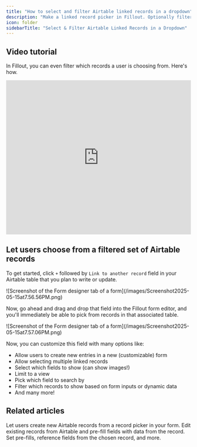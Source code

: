 ```yaml
---
title: "How to select and filter Airtable linked records in a dropdown"
description: "Make a linked record picker in Fillout. Optionally filter records based on prior inputs."
icon: folder
sidebarTitle: "Select & Filter Airtable Linked Records in a Dropdown"
---
```


## Video tutorial

In Fillout, you can even filter which records a user is choosing from. Here's how.

<Frame>
  <iframe width="100%" height="420" src="https://www.loom.com/embed/0b693e23011647ff880973b55489a16b" title="Select & Filter Airtable Linked Records in a Dropdown" frameborder="0" allow="accelerometer; autoplay; clipboard-write; encrypted-media; gyroscope; picture-in-picture; web-share" referrerpolicy="strict-origin-when-cross-origin" allowfullscreen></iframe>
</Frame>

## **Let users choose from a filtered set of Airtable records**

To get started, click `+` followed by `Link to another record` field in your Airtable table that you plan to write or update.

<Frame style={{ width: '288px', height: '262px' }}>
  ![Screenshot of the Form designer tab of a form](/images/Screenshot2025-05-15at7.56.56PM.png)
</Frame>

Now, go ahead and drag and drop that field into the Fillout form editor, and you'll immediately be able to pick from records in that associated table.

<Frame style={{ width: '576px', height: '407px' }}>
  ![Screenshot of the Form designer tab of a form](/images/Screenshot2025-05-15at7.57.06PM.png)
</Frame>

Now, you can customize this field with many options like:

- Allow users to create new entries in a new (customizable) form
- Allow selecting multiple linked records
- Select which fields to show (can show images\!)
- Limit to a view
- Pick which field to search by
- Filter which records to show based on form inputs or dynamic data
- And many more\!

## Related articles

<CardGroup cols={3}>
  <Card title="Create new linked records in an Airtable form" href="/create-new-linked-records" icon="files-medical" iconType="regular" color="#FFC738">
    Let users create new Airtable records from a record picker in your form.
  </Card>
    <Card title="Update existing Airtable records with a form" href="/airtable-update-form" icon="arrow-rotate-right" iconType="regular" color="#FFC738">
    Edit existing records from Airtable and pre-fill fields with data from the record.
  </Card>
  <Card title="Working with linked record pickers" icon="folder-medical" iconType="regular" color="#FFC738" href="/record-pickers">
    Set pre-fills, reference fields from the chosen record, and more.
  </Card>
</CardGroup>
